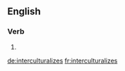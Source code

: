 ==English==

===Verb===
{{head|en}}

# {{en-third-person singular of|interculturalize}}

[[de:interculturalizes]]
[[fr:interculturalizes]]